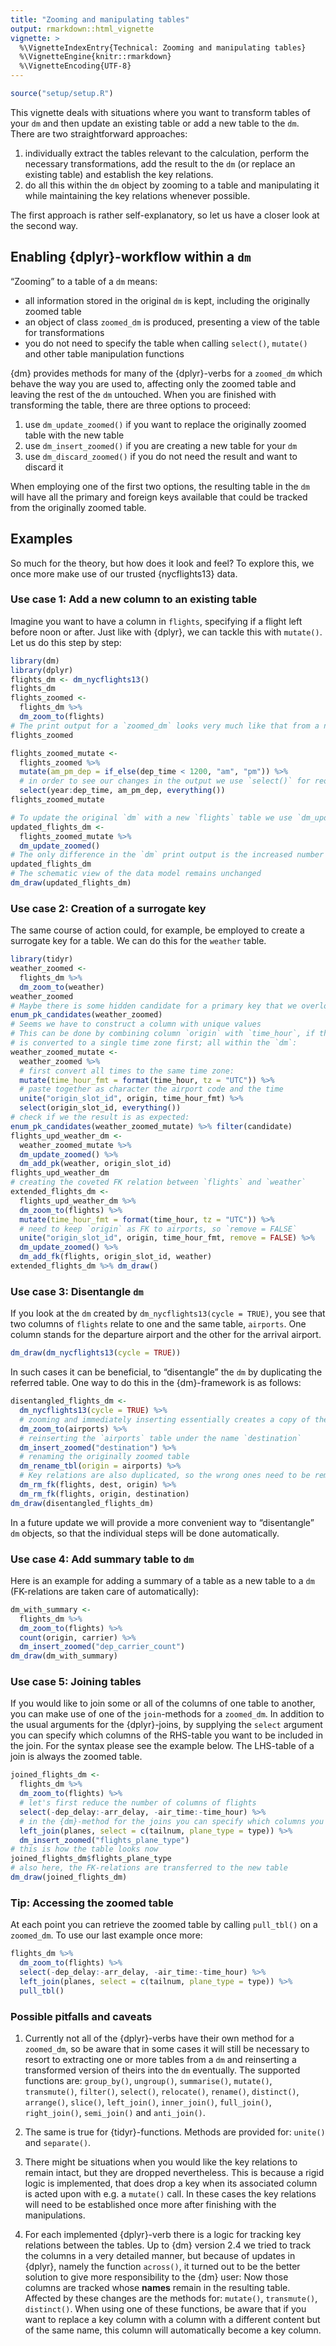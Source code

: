 ```yaml
---
title: "Zooming and manipulating tables"
output: rmarkdown::html_vignette
vignette: >
  %\VignetteIndexEntry{Technical: Zooming and manipulating tables}
  %\VignetteEngine{knitr::rmarkdown}
  %\VignetteEncoding{UTF-8}
---
```


``````r
source("setup/setup.R")
``````

This vignette deals with situations where you want to transform tables of your `dm` and then update an existing table or add a new table to the `dm`.
There are two straightforward approaches:

1. individually extract the tables relevant to the calculation, perform the necessary transformations, add the result to the `dm` (or replace an existing table) and establish the key relations.
1. do all this within the `dm` object by zooming to a table and manipulating it while maintaining the key relations whenever possible.

The first approach is rather self-explanatory, so let us have a closer look at the second way.

## Enabling {dplyr}-workflow within a `dm`

"Zooming" to a table of a `dm` means:

- all information stored in the original `dm` is kept, including the originally zoomed table
- an object of class `zoomed_dm` is produced, presenting a view of the table for transformations
- you do not need to specify the table when calling `select()`, `mutate()` and other table manipulation functions

{dm} provides methods for many of the {dplyr}-verbs for a `zoomed_dm` which behave the way you are used to, affecting only the zoomed table and leaving the rest of the `dm` untouched.
When you are finished with transforming the table, there are three options to proceed:

1. use `dm_update_zoomed()` if you want to replace the originally zoomed table with the new table
1. use `dm_insert_zoomed()` if you are creating a new table for your `dm`
1. use `dm_discard_zoomed()` if you do not need the result and want to discard it

When employing one of the first two options, the resulting table in the `dm` will have all the primary and foreign keys available that could be tracked from the originally zoomed table.

## Examples

So much for the theory, but how does it look and feel?
To explore this, we once more make use of our trusted {nycflights13} data.

### Use case 1: Add a new column to an existing table

Imagine you want to have a column in `flights`, specifying if a flight left before noon or after.
Just like with {dplyr}, we can tackle this with `mutate()`.
Let us do this step by step:

```r
library(dm)
library(dplyr)
flights_dm <- dm_nycflights13()
flights_dm
flights_zoomed <-
  flights_dm %>%
  dm_zoom_to(flights)
# The print output for a `zoomed_dm` looks very much like that from a normal `tibble`.
flights_zoomed

flights_zoomed_mutate <-
  flights_zoomed %>%
  mutate(am_pm_dep = if_else(dep_time < 1200, "am", "pm")) %>%
  # in order to see our changes in the output we use `select()` for reordering the columns
  select(year:dep_time, am_pm_dep, everything())
flights_zoomed_mutate

# To update the original `dm` with a new `flights` table we use `dm_update_zoomed()`:
updated_flights_dm <-
  flights_zoomed_mutate %>%
  dm_update_zoomed()
# The only difference in the `dm` print output is the increased number of columns
updated_flights_dm
# The schematic view of the data model remains unchanged
dm_draw(updated_flights_dm)
```

### Use case 2: Creation of a surrogate key

The same course of action could, for example, be employed to create a surrogate key for a table.
We can do this for the `weather` table.

```r
library(tidyr)
weather_zoomed <-
  flights_dm %>%
  dm_zoom_to(weather)
weather_zoomed
# Maybe there is some hidden candidate for a primary key that we overlooked
enum_pk_candidates(weather_zoomed)
# Seems we have to construct a column with unique values
# This can be done by combining column `origin` with `time_hour`, if the latter
# is converted to a single time zone first; all within the `dm`:
weather_zoomed_mutate <-
  weather_zoomed %>%
  # first convert all times to the same time zone:
  mutate(time_hour_fmt = format(time_hour, tz = "UTC")) %>%
  # paste together as character the airport code and the time
  unite("origin_slot_id", origin, time_hour_fmt) %>%
  select(origin_slot_id, everything())
# check if we the result is as expected:
enum_pk_candidates(weather_zoomed_mutate) %>% filter(candidate)
flights_upd_weather_dm <-
  weather_zoomed_mutate %>%
  dm_update_zoomed() %>%
  dm_add_pk(weather, origin_slot_id)
flights_upd_weather_dm
# creating the coveted FK relation between `flights` and `weather`
extended_flights_dm <-
  flights_upd_weather_dm %>%
  dm_zoom_to(flights) %>%
  mutate(time_hour_fmt = format(time_hour, tz = "UTC")) %>%
  # need to keep `origin` as FK to airports, so `remove = FALSE`
  unite("origin_slot_id", origin, time_hour_fmt, remove = FALSE) %>%
  dm_update_zoomed() %>%
  dm_add_fk(flights, origin_slot_id, weather)
extended_flights_dm %>% dm_draw()
```


### Use case 3: Disentangle `dm`

If you look at the `dm` created by `dm_nycflights13(cycle = TRUE)`, you see that two columns of `flights` relate to one and the same table, `airports`.
One column stands for the departure airport and the other for the arrival airport.

```r
dm_draw(dm_nycflights13(cycle = TRUE))
```
In such cases it can be beneficial, to "disentangle" the `dm` by duplicating the referred table.
One way to do this in the {dm}-framework is as follows:
```r
disentangled_flights_dm <-
  dm_nycflights13(cycle = TRUE) %>%
  # zooming and immediately inserting essentially creates a copy of the original table
  dm_zoom_to(airports) %>%
  # reinserting the `airports` table under the name `destination`
  dm_insert_zoomed("destination") %>%
  # renaming the originally zoomed table
  dm_rename_tbl(origin = airports) %>%
  # Key relations are also duplicated, so the wrong ones need to be removed
  dm_rm_fk(flights, dest, origin) %>%
  dm_rm_fk(flights, origin, destination)
dm_draw(disentangled_flights_dm)
```

In a future update we will provide a more convenient way to "disentangle" `dm` objects, so that the individual steps will be done automatically.

### Use case 4: Add summary table to `dm`

Here is an example for adding a summary of a table as a new table to a `dm` (FK-relations are taken care of automatically):

```r
dm_with_summary <-
  flights_dm %>%
  dm_zoom_to(flights) %>%
  count(origin, carrier) %>%
  dm_insert_zoomed("dep_carrier_count")
dm_draw(dm_with_summary)
```

### Use case 5: Joining tables

If you would like to join some or all of the columns of one table to another, you can make use of one of the `join`-methods for a `zoomed_dm`.
In addition to the usual arguments for the {dplyr}-joins, by supplying the `select` argument you can specify which columns of the RHS-table you want to be included in the join.
For the syntax please see the example below.
The LHS-table of a join is always the zoomed table.

```r
joined_flights_dm <-
  flights_dm %>%
  dm_zoom_to(flights) %>%
  # let's first reduce the number of columns of flights
  select(-dep_delay:-arr_delay, -air_time:-time_hour) %>%
  # in the {dm}-method for the joins you can specify which columns you want to add to the zoomed table
  left_join(planes, select = c(tailnum, plane_type = type)) %>%
  dm_insert_zoomed("flights_plane_type")
# this is how the table looks now
joined_flights_dm$flights_plane_type
# also here, the FK-relations are transferred to the new table
dm_draw(joined_flights_dm)
```

### Tip: Accessing the zoomed table

At each point you can retrieve the zoomed table by calling `pull_tbl()` on a `zoomed_dm`.
To use our last example once more:

```r
flights_dm %>%
  dm_zoom_to(flights) %>%
  select(-dep_delay:-arr_delay, -air_time:-time_hour) %>%
  left_join(planes, select = c(tailnum, plane_type = type)) %>%
  pull_tbl()
```

### Possible pitfalls and caveats

1. Currently not all of the {dplyr}-verbs have their own method for a `zoomed_dm`, so be aware that in some cases it will still be necessary to resort to extracting one or more tables from a `dm` and reinserting a transformed version of theirs into the `dm` eventually.
The supported functions are:
`group_by()`, `ungroup()`, `summarise()`, `mutate()`, `transmute()`, `filter()`, `select()`, `relocate()`, `rename()`, `distinct()`, `arrange()`, `slice()`, `left_join()`, `inner_join()`, `full_join()`, `right_join()`, `semi_join()` and `anti_join()`.

1. The same is true for {tidyr}-functions.
Methods are provided for: `unite()` and `separate()`.

1. There might be situations when you would like the key relations to remain intact, but they are dropped nevertheless.
This is because a rigid logic is implemented, that does drop a key when its associated column is acted upon with e.g. a `mutate()` call.
In these cases the key relations will need to be established once more after finishing with the manipulations.

1. For each implemented {dplyr}-verb there is a logic for tracking key relations between the tables.
Up to {dm} version 2.4 we tried to track the columns in a very detailed manner, but because of updates in {dplyr}, namely the function `across()`, it turned out to be the better solution to give more responsibility to the {dm} user:
Now those columns are tracked whose **names** remain in the resulting table.
Affected by these changes are the methods for: `mutate()`, `transmute()`, `distinct()`.
When using one of these functions, be aware that if you want to replace a key column with a column with a different content but of the same name, this column will automatically become a key column.
